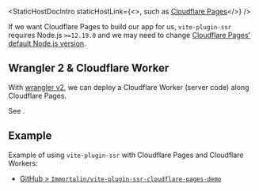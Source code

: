 
<StaticHostDocIntro
  staticHostLink={<>, such as <a href="https://pages.cloudflare.com/">Cloudflare Pages</a></>}
/>

If we want Cloudflare Pages to build our app for us, `vite-plugin-ssr` requires Node.js `>=12.19.0` and we may need to change <a href="https://developers.cloudflare.com/pages/platform/build-configuration#language-support-and-tools">Cloudflare Pages' default Node.js version</a>.

<StaticHostDocOutro />

## Wrangler 2 & Cloudflare Worker

With [wrangler v2](https://github.com/cloudflare/wrangler2), we can deploy a Cloudflare Worker (server code) along Cloudflare Pages.

See <Link href="/cloudflare-workers#cloudflare-pages" doNotInferSectionTitle={true} />.

## Example

Example of using `vite-plugin-ssr` with Cloudflare Pages and Cloudflare Workers:
 - [GitHub > `Immortalin/vite-plugin-ssr-cloudflare-pages-demo`](https://github.com/Immortalin/vite-plugin-ssr-cloudflare-pages-demo)

